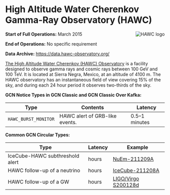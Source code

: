 

# High Altitude Water Cherenkov Gamma-Ray Observatory (HAWC)

<img
  src={logo}
  align="right"
  alt="HAWC logo"
  className="grid-col-6 mobile-lg:grid-col-4 tablet:grid-col-2 desktop:grid-col-3"
/>

**Start of Full Operations:** March 2015

**End of Operations:** No specific requirement

**Data Archive:**
https://data.hawc-observatory.org/

[The High Altitude Water Cherenkov (HAWC)
Observatory](https://hawc-observatory.org/) is a facility designed to
observe gamma rays and cosmic rays between 100 GeV and 100 TeV. It is
located at Sierra Negra, Mexico, at an altitude of 4100 m. The HAWC
observatory has an instantaneous field of view covering 15% of the
sky, and during each 24 hour period it observes two-thirds of the sky.

**GCN Notice Types in GCN Classic and GCN Classic Over Kafka:**

<div className="overflow-table">

| Type                 | Contents                       | Latency       |
| -------------------- | ------------------------------ | ------------- |
| `HAWC_BURST_MONITOR` | HAWC alert of GRB-like events. | 0.5–1 minutes |

</div>

**Common GCN Circular Types:**

<div className="overflow-table">

| Type                            | Latency | Example                                                          |
| ------------------------------- | ------- | ---------------------------------------------------------------- |
| IceCube-HAWC subthreshold alert | hours   | [NuEm-211209A](https://gcn.gsfc.nasa.gov/gcn3/31192.gcn3)        |
| HAWC follow-up of a neutrino    | hours   | [IceCube-211208A](https://gcn.gsfc.nasa.gov/gcn3/31199.gcn3)     |
| HAWC follow-up of a GW          | hours   | [LIGO/Virgo S200128d](https://gcn.gsfc.nasa.gov/gcn3/26907.gcn3) |

</div>
